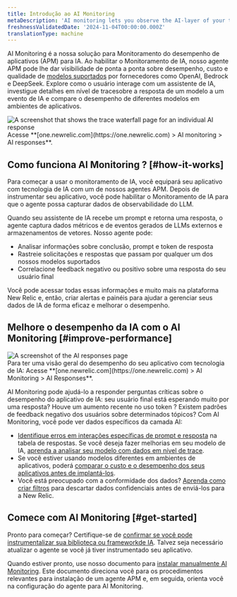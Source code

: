 ```yaml
---
title: Introdução ao AI Monitoring
metaDescription: 'AI monitoring lets you observe the AI-layer of your tech stack, giving you a holistic overview of the health and performance of your AI-powered app.'
freshnessValidatedDate: '2024-11-04T00:00:00.000Z'
translationType: machine
---
```


AI Monitoring é a nossa solução para Monitoramento do desempenho de aplicativos (APM) para IA. Ao habilitar o Monitoramento de IA, nosso agente APM pode lhe dar visibilidade de ponta a ponta sobre desempenho, custo e qualidade de [modelos suportados](/docs/ai-monitoring/compatibility-requirements-ai-monitoring) por fornecedores como OpenAI, Bedrock e DeepSeek. Explore como o usuário interage com um assistente de IA, investigue detalhes em nível de tracesobre a resposta de um modelo a um evento de IA e compare o desempenho de diferentes modelos em ambientes de aplicativos.

<img title="Trace waterfall for AI monitoring" alt="A screenshot that shows the trace waterfall page for an individual AI response" src="/images/ai_screenshot-full_ai-responses-intro-page.webp" />

<figcaption>
  Acesse **[one.newrelic.com](https://one.newrelic.com) &gt; AI monitoring &gt; AI responses**.
</figcaption>

## Como funciona AI Monitoring ? [#how-it-works]

Para começar a usar o monitoramento de IA, você equipará seu aplicativo com tecnologia de IA com um de nossos agentes APM. Depois de instrumentar seu aplicativo, você pode habilitar o Monitoramento de IA para que o agente possa capturar dados de observabilidade do LLM.

Quando seu assistente de IA recebe um prompt e retorna uma resposta, o agente captura dados métricos e de eventos gerados de LLMs externos e armazenamentos de vetores. Nosso agente pode:

* Analisar informações sobre conclusão, prompt e token de resposta
* Rastreie solicitações e respostas que passam por qualquer um dos nossos modelos suportados
* Correlacione feedback negativo ou positivo sobre uma resposta do seu usuário final

Você pode acessar todas essas informações e muito mais na plataforma New Relic e, então, criar alertas e painéis para ajudar a gerenciar seus dados de IA de forma eficaz e melhorar o desempenho.

## Melhore o desempenho da IA com o AI Monitoring [#improve-performance]

<img title="AI responses page" alt="A screenshot of the AI responses page" src="/images/ai_screenshot-full_AI-responses-overview.webp" />

<figcaption>
  Para ter uma visão geral do desempenho do seu aplicativo com tecnologia de IA: Acesse **[one.newrelic.com](https://one.newrelic.com) &gt; AI Monitoring &gt; AI Responses**.
</figcaption>

AI Monitoring pode ajudá-lo a responder perguntas críticas sobre o desempenho do aplicativo de IA: seu usuário final está esperando muito por uma resposta? Houve um aumento recente no uso token ? Existem padrões de feedback negativo dos usuários sobre determinados tópicos? Com AI Monitoring, você pode ver dados específicos da camada AI:

* [Identifique erros em interações específicas de prompt e resposta](/docs/ai-monitoring/explore-ai-data/view-ai-responses) na tabela de respostas. Se você deseja fazer melhorias em seu modelo de IA, [aprenda a analisar seu modelo com dados em nível de trace](/docs/ai-monitoring/explore-ai-data/view-ai-responses/#ai-response-trace-view).
* Se você estiver usando modelos diferentes em ambientes de aplicativos, poderá [comparar o custo e o desempenho dos seus aplicativos antes de implantá-los](/docs/ai-monitoring/view-ai-data/#model-comparison).
* Você está preocupado com a conformidade dos dados? [Aprenda como criar filtros](/docs/ai-monitoring/drop-sensitive-data) para descartar dados confidenciais antes de enviá-los para a New Relic.

## Comece com AI Monitoring [#get-started]

Pronto para começar? Certifique-se de [confirmar se você pode instrumentalizar sua biblioteca ou frameworkde IA](/docs/ai-monitoring/compatibility-requirements-ai-monitoring). Talvez seja necessário atualizar o agente se você já tiver instrumentado seu aplicativo.

Quando estiver pronto, use nosso documento para [instalar manualmente AI Monitoring](/install/ai-monitoring). Este documento direciona você para os procedimentos relevantes para instalação de um agente APM e, em seguida, orienta você na configuração do agente para AI Monitoring.